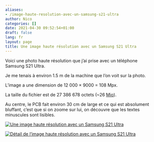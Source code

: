 ```yaml
---
aliases:
- /image-haute-resolution-avec-un-samsung-s21-ultra
author: Nico
categories: []
date: 2021-04-30 09:52:54+01:00
draft: false
lang: fr
layout: page
title: Une image haute résolution avec un Samsung S21 Ultra
---
```


Voici une photo haute résolution que j’ai prise avec un téléphone Samsung S21 Ultra.

Je me tenais à environ 1.5 m de la machine que l’on voit sur la photo.

L’image a une dimension de 12 000 × 9000 = 108 Mpx.

La taille du fichier est de 27 386 678 octets (~26 [Mio][préfixes SI]).

Au centre, le PCB fait environ 30 cm de large et ce qui est absolument bluffant, c’est que si on zoome sur lui, on découvre que les textes minuscules sont lisibles.

[préfixes SI]: https://fr.wikipedia.org/wiki/Pr%C3%A9fixes_du_Syst%C3%A8me_international_d%27unit%C3%A9s

[![Une image haute résolution avec un Samsung S21 Ultra][img_1]][img_1]

[img_1]: ./images/20210430_095254.jpg

[![Détail de l’image haute résolution avec un Samsung S21 Ultra][img_2]][img_2]

[img_2]: ./images/20210430_095254_detail_1.jpg
